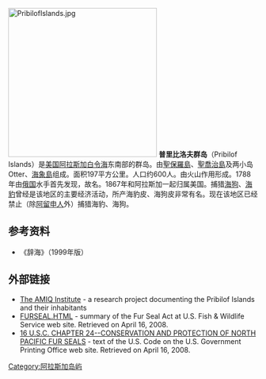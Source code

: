 [[File:PribilofIslands.jpg|300px]]
'''普里比洛夫群岛'''（Pribilof Islands）是[[美国|美国]][[阿拉斯加|阿拉斯加]][[白令海|白令海]]东南部的群岛。由[[聖保羅島_(阿拉斯加)|聖保羅島]]、[[聖喬治島_(阿拉斯加)|聖喬治島]]及两小岛Otter、[[海象島_(普里比洛夫群島)|海象島]]组成。面积197平方公里。人口约600人。由火山作用形成。1788年由[[俄国|俄国]]水手{{link-en|加夫里爾·普里比洛夫|Gavriil Pribylov}}首先发现，故名。1867年和阿拉斯加一起归属美国。捕猎[[海狗|海狗]]、[[海豹|海豹]]曾经是该地区的主要经济活动，所产海豹皮、海狗皮非常有名。现在该地区已经禁止（除[[阿留申人|阿留申人]]外）捕猎海豹、海狗。
== 参考资料 ==
{{Translation/Ref|lang=en|article=Pribilof Islands|oldid=388700484}}
* 《辞海》（1999年版）

== 外部链接 ==
* [http://www.amiq.org/ The AMIQ Institute] {{Wayback|url=http://www.amiq.org/ |date=20210318021037 }} - a research project documenting the Pribilof Islands and their inhabitants
* [http://www.fws.gov/laws/lawsdigest/FURSEAL.HTML FURSEAL.HTML] {{Wayback|url=http://www.fws.gov/laws/lawsdigest/FURSEAL.HTML |date=20210318093237 }} - summary of the Fur Seal Act at U.S. Fish & Wildlife Service web site. Retrieved on April 16, 2008.
* [https://web.archive.org/web/20080511231033/http://www.access.gpo.gov/uscode/title16/chapter24_.html 16 U.S.C. CHAPTER 24--CONSERVATION AND PROTECTION OF NORTH PACIFIC FUR SEALS] - text of the U.S. Code on the U.S. Government Printing Office web site. Retrieved on April 16, 2008.

{{白令海岛屿列表}}
{{Pacific Islands}}

[[Category:阿拉斯加岛屿|Category:阿拉斯加岛屿]]